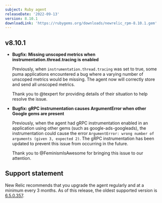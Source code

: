 ```yaml
---
subject: Ruby agent
releaseDate: '2022-09-13'
version: 8.10.1
downloadLink: 'https://rubygems.org/downloads/newrelic_rpm-8.10.1.gem'
---
```


  ## v8.10.1

  * **Bugfix: Missing unscoped metrics when instrumentation.thread.tracing is enabled**
    
    Previously, when `instrumentation.thread.tracing` was set to true, some puma applications encountered a bug where a varying number of unscoped metrics would be missing. The agent now will correctly store and send all unscoped metrics.
    
    Thank you to @texpert for providing details of their situation to help resolve the issue.
  
  
  * **Bugfix: gRPC instrumentation causes ArgumentError when other Google gems are present**

    Previously, when the agent had gRPC instrumentation enabled in an application using other gems (such as google-ads-googleads), the instrumentation could cause the error `ArgumentError: wrong number of arguments (given 3, expected 2)`. The gRPC instrumentation has been updated to prevent this issue from occurring in the future. 

    Thank you to @FeminismIsAwesome for bringing this issue to our attention.


## Support statement

New Relic recommends that you upgrade the agent regularly and at a minimum every 3 months. As of this release, the oldest supported version is [6.5.0.357](https://docs.newrelic.com/docs/release-notes/agent-release-notes/ruby-release-notes/ruby-agent-650357).
